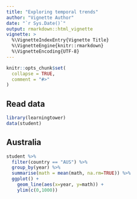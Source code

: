 ```yaml
---
title: "Exploring temporal trends"
author: "Vignette Author"
date: "`r Sys.Date()`"
output: rmarkdown::html_vignette
vignette: >
  %\VignetteIndexEntry{Vignette Title}
  %\VignetteEngine{knitr::rmarkdown}
  %\VignetteEncoding{UTF-8}
---
```


```r
knitr::opts_chunk$set(
  collapse = TRUE,
  comment = "#>"
)
```


## Read data

```r
library(learningtower)
data(student)
```

## Australia

```r
student %>% 
  filter(country == "AUS") %>%
  group_by(year) %>%
  summarise(math = mean(math, na.rm=TRUE)) %>%
  ggplot() + 
    geom_line(aes(x=year, y=math)) +
    ylim(c(0,1000))
```